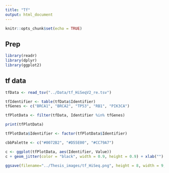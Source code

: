 ```yaml
---
title: "Tf"
output: html_document
---
```


```r
knitr::opts_chunk$set(echo = TRUE)
```

## Prep

```r
library(readr)
library(dplyr)
library(ggplot2)
```

## tf data

```r
tfData <- read_tsv("../Data/tf_HiSeqV2_re.tsv")

tfIdentifier <- table(tfData$Identifier)
tfGenes <- c("BRCA1", "BRCA2", "TP53", "RB1", "PIK3CA")

tfPlotData <- filter(tfData, Identifier %in% tfGenes)

print(tfPlotData)

tfPlotData$Identifier <- factor(tfPlotData$Identifier)

cbbPalette <- c("#0072B2", "#D55E00", "#CC79A7")

c <- ggplot(tfPlotData, aes(Identifier, Value))
c + geom_jitter(color = "black", width = 0.9, height = 0.9) + xlab("") + theme(text = element_text(size=30), axis.text.x = element_text(angle = 90, hjust = 1))

ggsave(filename="../Thesis_images/tf_HiSeq.png", height = 8, width = 9, units = "in")
```